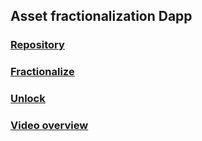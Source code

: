 ## Asset fractionalization Dapp

### [Repository](https://github.com/ADAOcommunity/fracada-dapp)

### [Fractionalize](https://docs.adaodapp.xyz/fracada-dapp/fractionalize)
### [Unlock](https://docs.adaodapp.xyz/fracada-dapp/unlock)

### [Video overview]()
